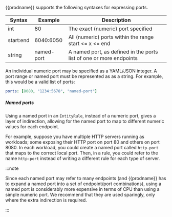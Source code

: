 {{prodname}} supports the following syntaxes for expressing ports.

| Syntax     | Example    | Description |
|------------|------------|-------------|
| int        | 80         | The exact (numeric) port specified 
| start:end  | 6040:6050  | All (numeric) ports within the range start <= x <= end
| string     | named-port | A named port, as defined in the ports list of one or more endpoints

An individual numeric port may be specified as a YAML/JSON integer.  A port range or
named port must be represented as as a string.  For example, this would be a valid list of ports:
```yaml
ports: [8080, "1234:5678", "named-port"]
```

##### Named ports

Using a named port in an `EntityRule`, instead of a numeric port, gives a layer of indirection, 
allowing for the named port to map to different numeric values for each endpoint.  

For example, suppose you have multiple HTTP servers running as workloads; some exposing their HTTP 
port on port 80 and others on port 8080. In each workload, you could create a named port called 
`http-port` that maps to the correct local port.  Then, in a rule, you could refer to the name 
`http-port` instead of writing a different rule for each type of server.

:::note

Since each named port may refer to many endpoints (and {{prodname}} has to expand a named port into
a set of endpoint/port combinations), using a named port is considerably more expensive in terms 
of CPU than using a simple numeric port.  We recommend that they are used sparingly, only where 
the extra indirection is required.

:::
